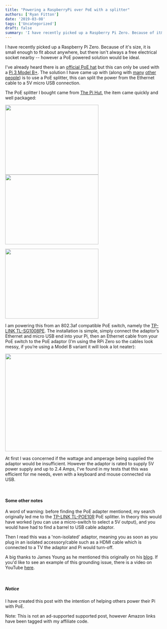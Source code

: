 ```yaml
---
title: "Powering a RaspberryPi over PoE with a splitter"
authors: ['Ryan Fitton']
date: '2019-03-08'
tags: ['Uncategorized']
draft: false
summary: 'I have recently picked up a Raspberry Pi Zero. Because of it&#8217;s size, it is small enough to fit about anywhere, but there isn&#8217;t always a free electrical socket nearby &#8211; however a PoE powered solution would be ideal. I&#8217;ve already heard there is an official PoE hat but this can only be used with ...'
---
```


I have recently picked up a Raspberry Pi Zero. Because of it's size, it is small enough to fit about anywhere, but there isn't always a free electrical socket nearby -- however a PoE powered solution would be ideal.

I've already heard there is an [official PoE hat](https://www.raspberrypi.org/products/poe-hat/) but this can only be used with a [Pi 3 Model B+](https://www.amazon.co.uk/Raspberry-Pi-Model-64-Bit-Processor/dp/B07BDR5PDW/ref=as_li_ss_tl?s=computers&ie=UTF8&qid=1551875082&sr=1-5&keywords=raspberry+pi+3+b+&linkCode=ll1&tag=ryanfittoncou-21&linkId=2364b80115929d7798aa77c1c82b359c&language=en_GB). The solution I have came up with (along with [many](http://www.savagehomeautomation.com/projects/raspberry-pi-power-up-using-poe-power-over-ethernet.html) [other](http://www.knutsel.org/2016/05/31/poe-pi-powering-a-raspberry-pi-with-power-over-ethernet/) [people](https://raspberrypi.stackexchange.com/questions/715/how-do-i-modify-my-raspberry-pi-to-be-powered-over-poe)) is to use a PoE splitter, this can split the power from the Ethernet cable to a 5V micro USB connection.

The PoE splitter I bought came from [The Pi Hut](https://thepihut.com/products/adafruit-poe-splitter-with-microusb-plug-isolated-12w-5v-2-4-amp-ada3785), the item came quickly and well packaged:

<img loading="lazy"  src="/cdn-cgi/image/quality=75,format=webp/static/img/blog/2019/03/IMG_20190306_125939-300x225.jpg" alt="" width="300" height="225" srcSet="/cdn-cgi/image/quality=75,format=webp/static/img/blog/2019/03/IMG_20190306_125939-300x225.jpg 300w, /cdn-cgi/image/quality=75,format=webp/static/img/blog/2019/03/IMG_20190306_125939-768x576.jpg 768w, /cdn-cgi/image/quality=75,format=webp/static/img/blog/2019/03/IMG_20190306_125939-1024x768.jpg 1024w" sizes="(max-width: 300px) 100vw, 300px" />   <img loading="lazy"  src="/cdn-cgi/image/quality=75,format=webp/static/img/blog/2019/03/IMG_20190306_130109-300x225.jpg" alt="" width="300" height="225" srcSet="/cdn-cgi/image/quality=75,format=webp/static/img/blog/2019/03/IMG_20190306_130109-300x225.jpg 300w, /cdn-cgi/image/quality=75,format=webp/static/img/blog/2019/03/IMG_20190306_130109-768x576.jpg 768w, /cdn-cgi/image/quality=75,format=webp/static/img/blog/2019/03/IMG_20190306_130109-1024x768.jpg 1024w" sizes="(max-width: 300px) 100vw, 300px" />

<img loading="lazy"  src="/cdn-cgi/image/quality=75,format=webp/static/img/blog/2019/03/IMG_20190306_130129-300x225.jpg" alt="" width="300" height="225" srcSet="/cdn-cgi/image/quality=75,format=webp/static/img/blog/2019/03/IMG_20190306_130129-300x225.jpg 300w, /cdn-cgi/image/quality=75,format=webp/static/img/blog/2019/03/IMG_20190306_130129-768x576.jpg 768w, /cdn-cgi/image/quality=75,format=webp/static/img/blog/2019/03/IMG_20190306_130129-1024x768.jpg 1024w" sizes="(max-width: 300px) 100vw, 300px" />

I am powering this from an 802.3af compatible PoE switch, namely the <a href="https://www.amazon.co.uk/TP-LINK-TL-SG1008PE-Gigabit-Desktop-including/dp/B00CGY449G/ref=as_li_ss_tl?s=computers&amp;ie=UTF8&amp;qid=1551875131&amp;sr=1-4&amp;keywords=TP-LINK+TL-SG1008PE&amp;linkCode=ll1&amp;tag=ryanfittoncou-21&amp;linkId=d65ac2f2460c2e3060e7fdd162ba2994&amp;language=en_GB">TP-LINK TL-SG1008PE</a>. The installation is simple, simply connect the adaptor&#8217;s Ethernet and micro USB end into your Pi, then an Ethernet cable from your PoE switch to the PoE adaptor (I&#8217;m using the RPi Zero so the cables look messy, if you&#8217;re using a Model B variant it will look a lot neater):

<img loading="lazy"  src="/cdn-cgi/image/quality=75,format=webp/static/img/blog/2019/03/IMG_20190308_121600-e1552047536346-1024x542.jpg" alt="" width="611" height="315" />

At first I was concerned if the wattage and amperage being supplied the adaptor would be insufficient. However the adaptor is rated to supply 5V power supply and up to 2.4 Amps, I've found in my tests that this was efficient for me needs, even with a keyboard and mouse connected via USB.

 

#### Some other notes

A word of warning: before finding the PoE adapter mentioned, my search originally led me to the [TP-LINK TL-POE10R](https://www.amazon.co.uk/TP-LINK-TL-PoE10R-TL-POE10R-PoE-Splitter/dp/B001PS4NWW/ref=as_li_ss_tl?s=computers&ie=UTF8&qid=1551875183&sr=1-4&keywords=TP-LINK+TL-POE10R&linkCode=ll1&tag=ryanfittoncou-21&linkId=e7d9c6ffa52e0b0400b914ab7addf043&language=en_GB) PoE splitter. In theory this would have worked (you can use a micro-switch to select a 5V output), and you would have had to find a barrel to USB cable adaptor.

Then I read this was a 'non-isolated' adaptor, meaning you as soon as you plug in an isolated accessory/cable such as a HDMI cable which is connected to a TV the adaptor and Pi would turn-off.

A big thanks to James Young as he mentioned this originally on his [blog](https://blog.zencoffee.org/2015/11/tp-link-tl-poe10r-poe-splitter-ground-loop-issues/). If you'd like to see an example of this grounding issue, there is a video on YouTube [here](https://www.youtube.com/watch?v=TYd3RtooFxY).

 

##### Notice

I have created this post with the intention of helping others power their Pi with PoE.

Note: This is not an ad-supported supported post, however Amazon links have been tagged with my affiliate code.
